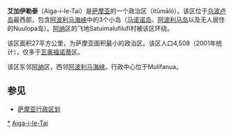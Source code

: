 {{Expand language|time=2018-02-07T09:43:55+00:00}}
{{Infobox settlement
|name = 艾加伊勒泰
|settlement_type=政治区
|image_skyline =ISS014-E-5401_NASA_Upolu_Manono_Apolima.jpg
|image_caption= 2006年卫星图
|image_flag =
|image_seal =
|image_map = Samoa-Aiga-i-le-Tai.png
|map_caption = 在萨摩亚的位置
|subdivision_type = 国家
|subdivision_name = {{flag|Samoa}}
|area_magnitude =
|area_total =
|area_land =
|population_as_of = 2016
|population_note =
|population_total = 5,029
|population_footnotes   =
|timezone =-11
|utc_offset =
|elevation_m=
|website =
|footnotes =
}}
'''艾加伊勒泰'''（Aiga-i-le-Tai）是[[萨摩亚|萨摩亚]]的一个政治区（itūmālō）。该区位于[[乌波卢岛|乌波卢岛]]最西部，包含[[阿波利马海峡|阿波利马海峡]]中的3个小岛（[[马诺诺岛|马诺诺岛]]、[[阿波利马岛|阿波利马岛]]以及无人居住的Nuulopa岛）。[[阿纳|阿纳]]区的飞地Satuimalufilufi村被该区环绕。 

该区面积27平方公里，为萨摩亚面积最小的政治区。该区人口4,508（2001年统计），仅多于[[瓦奥福诺蒂|瓦奥福诺蒂]]区。

该区东邻[[阿纳|阿纳]]区，西邻[[阿波利马海峡|阿波利马海峡]]。行政中心位于Mulifanua。

== 参见 ==
*[[萨摩亚行政区划|萨摩亚行政区划]]

{{coord|display=title}}
{{萨摩亚行政区划}}
{{normdaten}}
[[Category:艾加伊勒泰|*]]
[[Category:薩摩亞政治區|Aiga-i-le-Tai]]
{{Samoa-stub}}